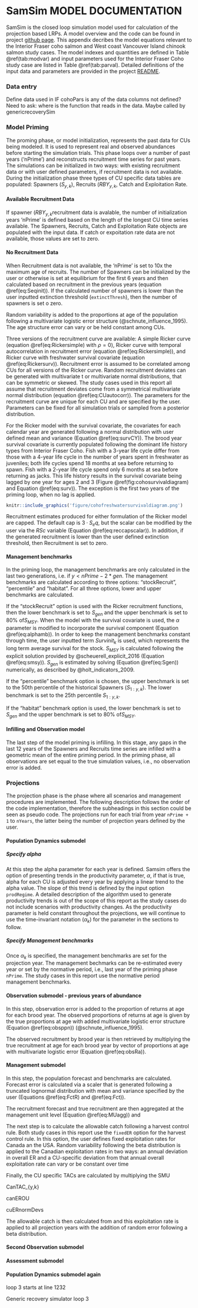 <!-- The following code should appear at the beginning of the first appendix.
After that, all subsequent sections will be turned into appendices. -->


# SamSim MODEL DOCUMENTATION {#app:third-appendix}

SamSim is the closed loop simulation model used for calculation of the projection based LRPs. A model overview and the code can be found in project [github page](https://github.com/Pacific-salmon-assess/samSim/tree/LRP). This appendix decribes the model equations relevant to the Interior Fraser coho salmon and West coast Vancouver Island chinook salmon study cases. The model indexes and quantities are defined in Table \@ref(tab:modvar) and input parameters used for the Interior Fraser Coho study case are listed in Table \@ref(tab:parval). Detailed definitions of the input data and parameters are provided in the project [README](https://github.com/Pacific-salmon-assess/samSim/tree/LRP#readme). 



\begin{table}[ht]
\caption{List of samSim model indexes and variables.}
\begin{tabular}{ll}
\hline
Notation & definition \\ 
\hline
$y$ & year \\ 
$j$ & age \\
$k$ & Conservation Unit (CU)\\
$S_{y,k}$ & Spawners \\
$RY_{y,k}$ & Calendar Year Recruits \\
$Ra_{y,k,j}$ & Age specific brood year Recruits \\
$R_{y,k}$ & Total brood year Recruits \\
$C_{y,k}$ & Catch \\
$ER_{y,k}$ & Exploitation rate \\
$\alpha_{k}$ & Ricker productivity parameter\\
$\beta_{k}$ & Ricker carrying capacity inverse\\ 
$\sigma_{k}$ & Recruitment model standard deviation\\
$w_{y,k}$ & Recruitment deviations\\
$ppn_{y,k,j}$ & true proportions returns at age\\
$obsppn_{y,k,j}$ & observed proportions returns at age\\
$FctRY_{y,k}$ & Calendar year Recruits forecast\\
$Fct_{y,k}$ & Forecast scaler\\
$RYMU_{y,k}$ & Calendar year recruitment aggregated by management unit \\
$FctRYMU_{y,k}$ & Calendar year recruitment forecast aggregated by management unit \\
\hline
(\#tab:modvar)
\end{tabular}
\end{table}


\begin{table}[ht]
<!--
\caption{List of samSim model parameters and values used for the Interior Fraser study case.}
--> 
\begin{tabular}{l p{4cm} p{3cm} l}
\hline
Notation & definition & data input name & value \\ 
\hline
$\alpha_{k}$ & Ricker productivity parameter & alpha & mcmc sample\\
$\beta_{k}$ & Ricker carrying capacity inverse & beta & mcmc sample\\ 
$\sigma_{k}$ & Recruitment model standard deviation & alpha & mcmc sample\\
$\gamma_{k}$ & Recruitment model standard deviation & alpha & mcmc sample\\
$RSc$ & Scalar used to cap High recruitment values & CapScalar &3\\
$\rho$ & temporal autocorrealtion coefficient & rho & 0\\
$\tau$ & variance parameter for multivariate logistic error around proportions at age\\
$\mu_{Fct}$ & Forecast scaler mean  &meanForecast & NA\\
$\sigma_{Fct}$ & Forecast scaler standard deviation & sdForecast & NA\\
\hline
\end{tabular}
(\#tab:parval)
\end{table}



### Data entry

Define data used in IF cohoPars is any of the data columns not defined?
Need to ask: where is the function that reads in the data. Maybe called by genericrecoverySim


### Model Priming

The proming phase, or model initialization, represents the past data for CUs being modeled. It is used to represent real and observed abundances before starting the simulation trials. This phase loops over a number of past years ('nPrime') and reconstructs recruitment time series for past years. The simulations can be initialized in two ways: with existing recruitment data or with user defined parameters, if recruitment data is not available. During the initialization phase three types of CU specific data tables are populated: Spawners ($S_{y,k}$), Recruits ($RBY_{y,k}$, Catch and Exploitation Rate.  

#### Available Recruitment Data

If spawner  ($RBY_{y,k}$recruitment data is avalable, the number of initialization years 'nPrime' is defined based on the length of the longest CU time series available. The Spawners, Recruits, Catch and Exploitation Rate objects are populated with the input data. If catch or expoitation rate data are not available, those values are set to zero.


#### No Recruitment Data

When Recruitment data is not available, the 'nPrime' is set to 10x the maximum age of recruits. The number of Spawners can be initialized by the user or otherwise is set at equilibrium for the first 6 years and then calculated based on recruitment in the previous years (equation \@ref(eq:Seqinit)). If the calculated number of spawners is lower than the user inputted extinction threshold (`extinctThresh`), then the number of spawners is set o zero. 

\begin{align}
  S_{y<=6,k} &= \frac{\alpha_{k}}{\beta_{k}} \\
  S_{y>6,k} &= RY_{y,k} \cdot (1- ER_{y,k})
  (\#eq:Seqinit)
\end{align}


Random variability is added to the proportions at age of the population following a multivariate logistic error structure (@schnute_influence_1995). The age structure error can vary or be held constant among CUs. 


Three versions of the recruitment curve are available: A simple Ricker curve (equation \@ref(eq:Rickersimple) with $\rho = 0$), Ricker curve with temporal autocorrelation in recruitment error (equation \@ref(eq:Rickersimple)), and Ricker curve with freshwater survival covariate (equation \@ref(eq:Rickersurv)). Recruitment error is assumed to be correlated among CUs for all versions of the Ricker curve.  Random recruitment deviates can be generated with multivariate t or multivariate normal distributions, that can be symmetric or skewed. The study cases used in this report all assume that recruitment deviates come from a symmetrical multivariate normal distribution (equation \@ref(eq:CUautocorr)). The parameters for the recruitment curve are unique for each CU and are specified by the user. Parameters can be fixed for all simulation trials or sampled from a posterior distribution. 

\begin{align}
  R_{y,k} &= S_{y,k} \cdot e^{\alpha{k} - \beta{k} \cdot S_{y,k} + w_{y,k} - \frac{\sigma_{k}^{2}}{2}}\\
  w_{y=1,k} &= 0 * \rho + v_{y,k} \\
  w_{y>1,k} &= w_{y-1,k} * \rho + v_{y,k} 
  (\#eq:Rickersimple)
\end{align}

\begin{align}
  Ra_{y,k,j} &= ppn_{j} \cdot S \cdot e^{\alpha{k} - \beta{k} \cdot S + \gamma_{k} \cdot Surv_{y,j} + w_{y,k} - \frac{\sigma_{k}^{2}}{2}}\\
  R_{y,k} &= \sum^{j}Ra_{y,k,j}
  (\#eq:Rickersurv)
\end{align}

\begin{equation}
  v_{y,k} \sim N(\mu=0,covMat)
  (\#eq:CUautocorr)
\end{equation}


For the Ricker model with the survival covariate, the covariates for each calendar year are generated following a normal distribution with user defined mean and variance (Equation \@ref(eq:survCY)). The brood year survival covariate is currently populated following the dominant life history types from Interior Fraser Coho. Fish with a 3-year life cycle differ from those with a 4-year life cycle in the number of years spent in freshwater as juveniles; both life cycles spend 18 months at sea before returning to spawn. Fish with a 2-year life cycle spend only 6 months at sea before returning as jacks. This life history results in the survival covariate being lagged by one year for ages 2 and 3 (Figure \@ref(fig:cohosurvivaldiagram) and Equation \@ref(eq:surv)). The exception is the first two years of the priming loop, when no lag is applied.
 
\begin{align}
  SurvCY_{y} &\sim N(\mu_{Surv},\sigma_{Surv})
  (\#eq:survCY)
\end{align}

\begin{align}
Surv_{y,j} = 
\begin{cases}
 SurvCY_{y-1} & \text{if } j\leq 3 \\
 SurvCY_{y} & \text{otherwise}
\end{cases}
 (\#eq:surv)
\end{align}


```r
knitr::include_graphics('figure/cohofreshwatersurvivaldiagram.png')
```


Recruitment estimates produced for either formulation of the Ricker model are capped. The default cap is  $3 \cdot S_eq$, but the scalar can be modified by the user via the $RSc$ variable (Equation \@ref(eq:reccapscalar)). In addition, if the generated recruitment is lower than the user defined extinction threshold, then Recruitment is set to zero.  

\begin{align}
  S_{eq} &= \alpha_{k}/\beta_{k}\\
  R_{y,k} &= min(RBY_{y,k} , RSc \cdot \frac{\alpha_{k}}{\beta_{k}})
  (\#eq:reccapscalar)
\end{align}

#### Management benchmarks

In the priming loop, the management benchmarks are only calculated in the last two generations, i.e. if $y<nPrime-2*gen$. The management benchmarks are calculated according to three options: "stockRecruit", "percentile" and "habitat". For all three options, lower and upper benchmarks are calculated.

 If the "stockRecruit" option is used with the Ricker recruitment functions, then the lower benchmark is set to  $S_{gen}$ and the upper benchmark is set to 80\% of$S_{MSY}$. When the model with the survival covariate is used, the $\alpha$ parameter is modified to incorporate the survival component (Equation \@ref(eq:alphamb)). In order to keep the management benchmarks constant through time, the user inputted term $Survinit_{k}$ is used, which represents the long term average survival for the stock. $S_{MSY}$ is calculated following the explicit solution provided by @scheuerell_explicit_2016 (Equation  \@ref(eq:smsy)). $S_{gen}$ is estimated by solving (Equation \@ref(eq:Sgen)) numerically, as described by @holt_indicators_2009. 


\begin{align}
{\alpha_{k}}^\prime &=
\begin{cases}
 \alpha_{k} + \gamma_{k}\cdot log(Survinit_{k}) & \text{ Ricker with survival} \\
  \alpha_{k}  & \text{Simple Ricker}
\end{cases}  
  (\#eq:alphamb)
\end{align}

\begin{align}
  Smsy_{k} &= (1 - lambertW(e^{1-\alpha_{k}}))/\beta_{k}
  (\#eq:smsy)
\end{align}

\begin{align}
  Smsy_{k} &= (1 - lambertW(e^{1-{\alpha_{k}}^\prime}))/\beta_{k}\\
  {\alpha_{k}}^\prime &= \alpha_{k} + \gamma_{k}\cdot log(Survinit_{k})
  (\#eq:smsy)
\end{align}


\begin{align}
  Smsy_{k} &= Sgen_{k} \cdot e^{\alpha_{k}\cdot (1-Sgen_{gen}/\beta_{k})} 
  (\#eq:Sgen)
\end{align}

If the "percentile" benchmark option is chosen, the upper benchmark is set to the 50th percentile of the historical Spawners ($S_{1:y,k}$). The lower benchmark is set to the 25th percentile $S_{1:y,k}$. 

If the "habitat" benchmark option is used, the lower benchmark is set to $S_{gen}$ and the upper benchmark is set to 80\% of$S_{MSY}$.

#### Infilling and Observation model

The last step of  the model priming is infilling. In this stage, any gaps in the last 12 years of the Spawners and Recruits time series are infilled with a geometric mean of the entire priming period.
In the priming phase, all observations are set equal to the true simulation values, i.e., no observation error is added. 



### Projections

The projection phase is the phase where all scenarios and management procedures are implemented. The following description follows the order of the code implementation, therefore the subheadings in this section could be seen as pseudo code. The projections run for each trial from year `nPrime + 1` to `nYears`, the latter being the number of projection years defined by the user. 

#### Population Dynamics submodel

##### Specify alpha

At this step the alpha parameter for each year is defined. Samsim offers the option of presenting trends in the productivity parameter, $\alpha$, if that is true, alpha for each CU is adjusted every year by applying a linear trend to the alpha value. The slope of this trend is defined by the input option `prodRegime`. A detailed description of the algorithm used to generate productivity trends is out of the scope of this report as the study cases do not include scenarios with productivity changes. As the productivity parameter is held constant throughout the projections, we will continue to use the time-invariant notation ($\alpha_{k}$) for the parameter in the sections to follow. 

##### Specify Management benchmarks

Once $\alpha_{k}$ is specified, the management benchmarks are set for the projection year. The management bechmarks can be re-estimated every year or set by the normative period, i.e., last year of the priming phase `nPrime`. The study cases in this report use the normative period management benchmarks.

*\textcolor{red}{CW: what happens if the habitat benchmarks are chosen? - onlu Smsy and sgen were specified here}*
 
#### Observation submodel - previous years of abundance


 In this step, observation error is added to the proportion of returns at age for each brood year. The observed proportions of returns at age is given by the true proportions at age with added multivariate logistic error structure (Equation \@ref(eq:obsppn)) (@schnute_influence_1995). 

<!--
I have questions about this section

1 the error is added inside a if statement, error is only added if obsREc != true rec. I think this statement is here to prevent adding error for years before nPrime. Is that correct?
2 It seems that the age composition error is added again at each round of the loop, i.e. for each y, obsS[y-5:y-1,] is overwritten. If that is true, the observed returns for the past five years change every year? Am I am misunderstanding/missing something? (help!) 

-->

The observed recruitment by brood year is then retrieved by multiplying the true recruitment at age for each brood year by vector of proportions at age with multivariate logistic error (Equation \@ref(eq:obsRa)). 


\begin{align}
  obsppn_{y,k,j} \sim MVlogis(ppn_{y,k,j}, \tau) 
  (\#eq:obsppn)
\end{align}

\begin{align}
  obsRa_{y,k,j} &= R_{y,k,j} \cdot obsppn_{y,k,j}
  (\#eq:obsRa)
\end{align}



#### Management submodel

In this step, the population forecast and benchmarks are calculated. Forecast error is calculated via a scaler that is generated following a truncated lognormal distribution with mean and variance specified by the user (Equations \@ref(eq:FctR) and \@ref(eq:Fct)). 

\begin{align}
  FctRY_{y,k} &= RY_{y,k} \cdot Fct{y,k}
  (\#eq:FctR)
\end{align}

\begin{align}
  Fct_{y,k} \sim logN(\mu_{Fct},\sigma_{Fct},0.0001,0.9999)
  (\#eq:Fct)
\end{align}

The recruitment forecast and true recruitment are then aggregated at the management unit level (Equation \@ref(eq:MUagg)) and 

\begin{align}
  RYMU_{y,MU} &= \sum^{k \in MU} RY_{y,k}\\
  FctRYMU_{y,MU} &= \sum^{k \in MU} FctRY_{y,k}
  (\#eq:MUagg)
\end{align}

The next step is to calculate the allowable catch following a harvest control rule. Both study cases in this report  use the `fixedER` option for the harvest control rule. In this option, the user defines fixed exploitation rates for Canada an the USA. Random variability following the beta distribution is applied to the Canadian exploitation rates in two ways: an annual deviation in overall ER and a CU-specific deviation from that annual overall exploitation rate can vary or be constant over time

\begin{align}
  CanTAC_{y,k} &= CanER_{y,k} \cdot RYMU_{y,MU}\\ 
  USATAC_{y,k} &= USAER_{y,k} \cdot RYMU_{y,MU}
  (\#eq:tac)
\end{align}



\begin{align}
   CanER_{y,k} &\sim beta(shape_d,shape_e)\\ 
   shape_d &= CanERSMU_{y,k}^2 \cdot (\frac{1-CanERSMU_{y,k}}{\sigma_{canER}^{2}}-\frac{1}{CanERSMU_{y,k}})\\
   shape_e &= shape_d \cdot \frac{1}{CanERSMU_{y,k}-1}\\
   \sigma_{canER}&=CVER \cdot CanERSMU_{y,k}
  (\#eq:CanER)
\end{align}



\begin{align}
   CanERSMU_{y,k} &\sim beta(shape_a,shape_b)\\ 
   shape_a &= fixcanER^2 \cdot(\frac{1-fixcanER}{\sigma_{canERSMU}^{2}}-\frac{1}{fixcanER})\\
   shape_b &= shape_a \cdot \frac{1}{fixcanER-1}\\
   \sigma_{canERSMU} &= CVERSMU \cdot fixcanER
  (\#eq:CanER)
\end{align}

Finally, the CU specific TACs are calculated by multiplying the SMU  


\begin{align}
  cuppn &= RY_{y,k}/ RYMU_{y,k}
  CanTAC_{y,k} &= CanTAC_{y,k} \cdot cuppn_{y,k}\\  
  (\#eq:tac)
\end{align}


CanTAC_{y,k}

canEROU
          
cuERnormDevs

The allowable catch is then calculated from  and this exploitation rate is applied to all projection years with the addition of random error following a beta distribution.

\begin{align}
  CANER_{y,k} &= \sum^{k \in MU} $RY_{y,k}\\
  FctRYMU_{y,k} &= \sum^{k \in MU} FctRY_{y,k}
  (\#eq:MUagg)
\end{align}



#### Second Observation submodel
#### Assessment submodel
#### Population Dynamics submodel again
loop 3 starts at line 1232

Generic recovery simulator loop 3



